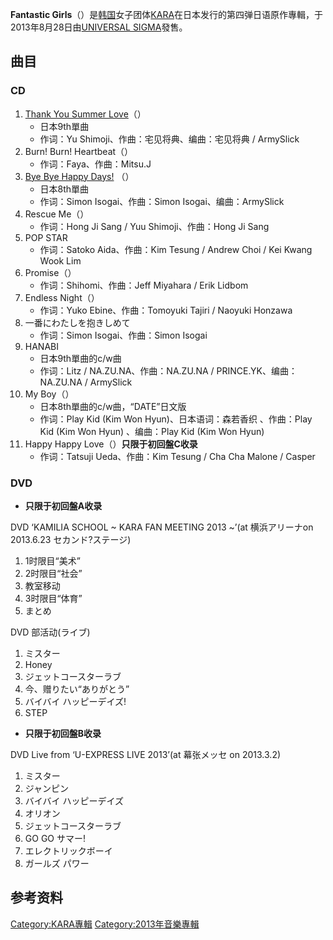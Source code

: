 {{Infobox Album 
| Name = Fantastic Girls
| Type = [[錄音室專輯|錄音室專輯]] 
| Artist = [[KARA|KARA]]
| Released = 2013年8月28日 
| Recorded = 
| Genre = [[Pop_(音樂類型)|J-POP]]
| Length = 
| Label = [[环球音乐_(日本)|UNIVERSAL SIGMA]]

| Producer = 
| Certification  = 
| Chart position = 
| Reviews = 
| Last album            = [[Girls_Forever|Girls Forever]]<br />（2012年）
| This album            = '''Fantastic Girls'''<br />（2013年）
| Next album            = -
| Misc           = 
{{Singles
 | Name          = Fantastic Girls
 | Type          = 錄音室專輯
 | Single 1      = [[Bye_Bye_Happy_Days!|Bye Bye Happy Days!]]
 | Single 1 date = 2013年3月27日
 | Single 2      = [[Thank_You_Summer_Love|Thank You Summer Love]]
 | Single 2 date = 2013年7月24日
}}
}}

 
'''Fantastic Girls '''（{{lang-ja|'''ファンタスティック・ガールズ'''}}）是[[韩国|韩国]]女子团体[[KARA|KARA]]在日本发行的第四弹日语原作專輯，于2013年8月28日由[[环球音乐_(日本)|UNIVERSAL SIGMA]]發售。
  
== 曲目 ==
=== CD ===
# [[Thank_You_Summer_Love|Thank You Summer Love]]（{{lang-ja|サンキュー サマーラブ}}）
#* 日本9th單曲
#*作词：Yu Shimoji、作曲：宅见将典、编曲：宅见将典 / ArmySlick
# Burn! Burn! Heartbeat（{{lang-ja|バーン!バーン!ハートビート}}）
#*作词：Faya、作曲：Mitsu.J
# [[Bye_Bye_Happy_Days!|Bye Bye Happy Days!]] （{{lang-ja|バイバイ ハッピーデイズ! }}）
#* 日本8th單曲
#*作词：Simon Isogai、作曲：Simon Isogai、编曲：ArmySlick
# Rescue Me（{{lang-ja|レスキューミー}}）
#*作词：Hong Ji Sang / Yuu Shimoji、作曲：Hong Ji Sang
# POP STAR 
#*作词：Satoko Aida、作曲：Kim Tesung / Andrew Choi / Kei Kwang Wook Lim
# Promise（{{lang-ja|プロミス}}）
#*作词：Shihomi、作曲：Jeff Miyahara / Erik Lidbom
# Endless Night（{{lang-ja|エンドレスナイト}}）
#*作词：Yuko Ebine、作曲：Tomoyuki Tajiri / Naoyuki Honzawa
# 一番にわたしを抱きしめて
#*作词：Simon Isogai、作曲：Simon Isogai
# HANABI 
#* 日本9th單曲的c/w曲
#*作词：Litz / NA.ZU.NA、作曲：NA.ZU.NA / PRINCE.YK、编曲：NA.ZU.NA / ArmySlick
# My Boy（{{lang-ja|マイボーイ}}）
#* 日本8th單曲的c/w曲，“DATE”日文版
#* 作词：Play Kid (Kim Won Hyun)、日本语词：森若香织 、作曲：Play Kid (Kim Won Hyun) 、编曲：Play Kid (Kim Won Hyun) 
# Happy Happy Love（{{lang-ja|ハッピー ハッピー ラブ}}）'''只限于初回盤C收录'''
#* 作词：Tatsuji Ueda、作曲：Kim Tesung / Cha Cha Malone / Casper

=== DVD ===
* '''只限于初回盤A收录'''
DVD ‘KAMILIA SCHOOL ~ KARA FAN MEETING 2013 ~’(at 横浜アリーナon 2013.6.23 セカンド?ステージ)
# 1时限目“美术” 
# 2时限目“社会” 
# 教室移动 
# 3时限目“体育” 
# まとめ 
DVD 部活动(ライブ) 
# ミスター 
# Honey 
# ジェットコースターラブ 
# 今、赠りたい“ありがとう” 
# バイバイ ハッピーデイズ! 
# STEP 
* '''只限于初回盤B收录'''
DVD Live from ‘U-EXPRESS LIVE 2013’(at 幕张メッセ on 2013.3.2)
# ミスター 
# ジャンピン 
# バイバイ ハッピーデイズ 
# オリオン 
# ジェットコースターラブ 
# GO GO サマー! 
# エレクトリックボーイ 
# ガールズ パワー 

== 参考资料 ==
{{reflist}}

{{Kara}}
{{DEFAULTSORT:Girls Forever}}
  
[[Category:KARA專輯|Category:KARA專輯]]
[[Category:2013年音樂專輯|Category:2013年音樂專輯]]